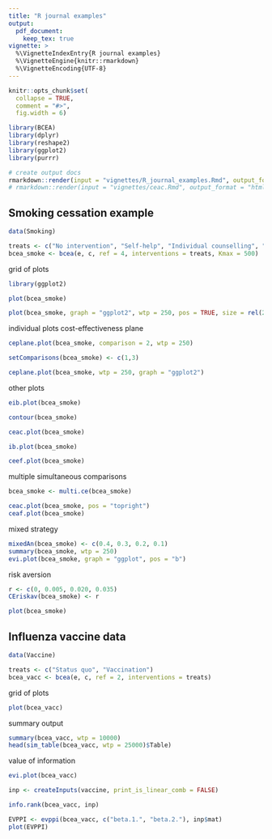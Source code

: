 ```yaml
---
title: "R journal examples"
output:
  pdf_document: 
    keep_tex: true
vignette: >
  %\VignetteIndexEntry{R journal examples}
  %\VignetteEngine{knitr::rmarkdown}
  %\VignetteEncoding{UTF-8}
---
```


<!-- these are taken directly from the BCEA book by G Baio -->

```r
knitr::opts_chunk$set(
  collapse = TRUE,
  comment = "#>",
  fig.width = 6)
```

```r
library(BCEA)
library(dplyr)
library(reshape2)
library(ggplot2)
library(purrr)
```


```r
# create output docs
rmarkdown::render(input = "vignettes/R_journal_examples.Rmd", output_format = "latex_document", output_dir = "vignettes")
# rmarkdown::render(input = "vignettes/ceac.Rmd", output_format = "html_document", output_dir = "vignettes")
```


## Smoking cessation example

```r
data(Smoking)

treats <- c("No intervention", "Self-help", "Individual counselling", "Group counselling")
bcea_smoke <- bcea(e, c, ref = 4, interventions = treats, Kmax = 500)
```

grid of plots

```r
library(ggplot2)

plot(bcea_smoke)

plot(bcea_smoke, graph = "ggplot2", wtp = 250, pos = TRUE, size = rel(2), ICER.size = 2)
```

individual plots
cost-effectiveness plane

```r
ceplane.plot(bcea_smoke, comparison = 2, wtp = 250)

setComparisons(bcea_smoke) <- c(1,3)

ceplane.plot(bcea_smoke, wtp = 250, graph = "ggplot2")
```

other plots

```r
eib.plot(bcea_smoke)

contour(bcea_smoke)

ceac.plot(bcea_smoke)

ib.plot(bcea_smoke)

ceef.plot(bcea_smoke)
```

multiple simultaneous comparisons

```r
bcea_smoke <- multi.ce(bcea_smoke)

ceac.plot(bcea_smoke, pos = "topright")
ceaf.plot(bcea_smoke)
```

mixed strategy

```r
mixedAn(bcea_smoke) <- c(0.4, 0.3, 0.2, 0.1)
summary(bcea_smoke, wtp = 250)
evi.plot(bcea_smoke, graph = "ggplot", pos = "b")
```

risk aversion

```r
r <- c(0, 0.005, 0.020, 0.035)
CEriskav(bcea_smoke) <- r

plot(bcea_smoke)
```


## Influenza vaccine data

```r
data(Vaccine)

treats <- c("Status quo", "Vaccination")
bcea_vacc <- bcea(e, c, ref = 2, interventions = treats)
```

grid of plots

```r
plot(bcea_vacc)
```

summary output

```r
summary(bcea_vacc, wtp = 10000)
head(sim_table(bcea_vacc, wtp = 25000)$Table)
```

value of information

```r
evi.plot(bcea_vacc)

inp <- createInputs(vaccine, print_is_linear_comb = FALSE)
```

```r
info.rank(bcea_vacc, inp)
```

```r
EVPPI <- evppi(bcea_vacc, c("beta.1.", "beta.2."), inp$mat)
plot(EVPPI)
```


